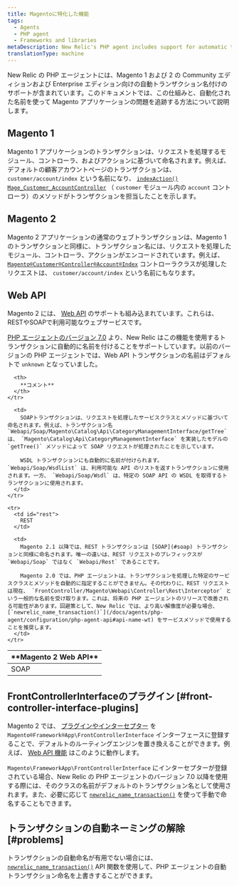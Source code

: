 ```yaml
---
title: Magentoに特化した機能
tags:
  - Agents
  - PHP agent
  - Frameworks and libraries
metaDescription: New Relic's PHP agent includes support for automatic transaction naming for the Community and Enterprise editions of Magento 1 and 2.
translationType: machine
---
```


New Relic の PHP エージェントには、Magento 1 および 2 の Community エディションおよび Enterprise エディション向けの自動トランザクション名付けのサポートが含まれています。このドキュメントでは、この仕組みと、自動化された名前を使って Magento アプリケーションの問題を追跡する方法について説明します。

## Magento 1

Magento 1 アプリケーションのトランザクションは、リクエストを処理するモジュール、コントローラ、およびアクションに基づいて命名されます。例えば、デフォルトの顧客アカウントページのトランザクションは、 `customer/account/index` という名前になり、 [`indexAction()` `Mage_Customer_AccountController`](https://github.com/OpenMage/magento-mirror/blob/1.9.3.2/app/code/core/Mage/Customer/controllers/AccountController.php#L109-L120) （ `customer` モジュール内の `account` コントローラ）のメソッドがトランザクションを担当したことを示します。

## Magento 2

Magento 2 アプリケーションの通常のウェブトランザクションは、Magento 1 のトランザクションと同様に、トランザクション名には、リクエストを処理したモジュール、コントローラ、アクションがエンコードされています。例えば、 [`Magento®Customer®Controller®Account®Index`](https://github.com/magento/magento2/blob/2.1.4/app/code/Magento/Customer/Controller/Account/Index.php) コントローラクラスが処理したリクエストは、 `customer/account/index` という名前にもなります。

## Web API

Magento 2 には、 [Web API](http://devdocs.magento.com/guides/v2.1/get-started/bk-get-started-api.html) のサポートも組み込まれています。これらは、RESTやSOAPで利用可能なウェブサービスです。

[PHP エージェントのバージョン 7.0](/docs/release-notes/agent-release-notes/php-release-notes/php-agent-700186) より、New Relic はこの機能を使用するトランザクションに自動的に名前を付けることをサポートしています。以前のバージョンの PHP エージェントでは、Web API トランザクションの名前はデフォルトで `unknown` となっていました。

<table>
  <thead>
    <tr>
      <th style={{ width: "150px" }}>
        **Magento 2 Web API**
      </th>

      <th>
        **コメント**
      </th>
    </tr>
  </thead>

  <tbody>
    <tr>
      <td id="soap">
        SOAP
      </td>

      <td>
        SOAPトランザクションは、リクエストを処理したサービスクラスとメソッドに基づいて命名されます。例えば、トランザクション名 `Webapi/Soap/Magento\Catalog\Api\CategoryManagementInterface/getTree` は、 `Magento\Catalog\Api\CategoryManagementInterface` を実装したモデルの `getTree()` メソッドによって SOAP リクエストが処理されたことを示しています。

        WSDL トランザクションにも自動的に名前が付けられます。 `Webapi/Soap/WsdlList` は、利用可能な API のリストを返すトランザクションに使用されます。一方、 `Webapi/Soap/Wsdl` は、特定の SOAP API の WSDL を取得するトランザクションに使用されます。
      </td>
    </tr>

    <tr>
      <td id="rest">
        REST
      </td>

      <td>
        Magento 2.1 以降では、REST トランザクションは [SOAP](#soap) トランザクションと同様に命名されます。唯一の違いは、REST リクエストのプレフィックスが `Webapi/Soap` ではなく `Webapi/Rest` であることです。

        Magento 2.0 では、PHP エージェントは、トランザクションを処理した特定のサービスクラスとメソッドを自動的に指定することができません。その代わりに、REST リクエストは現在、 `FrontController/Magento\Webapi\Controller\Rest\Interceptor` という一般的な名前を受け取ります。これは、将来の PHP エージェントのリリースで改善される可能性があります。回避策として、New Relic では、より高い解像度が必要な場合、 [`newrelic_name_transaction()`](/docs/agents/php-agent/configuration/php-agent-api#api-name-wt) をサービスメソッドで使用することを推奨します。
      </td>
    </tr>
  </tbody>
</table>

## FrontControllerInterfaceのプラグイン [#front-controller-interface-plugins]

Magento 2 では、 [プラグインやインターセプター](http://devdocs.magento.com/guides/v2.1/extension-dev-guide/plugins.html) を `Magento®Framework®App\FrontControllerInterface` インターフェースに登録することで、デフォルトのルーティングエンジンを置き換えることができます。例えば、 [Web API 機能](#web-apis) はこのように動作します。

`Magento\FrameworkApp\FrontControllerInterface` にインターセプターが登録されている場合、New Relic の PHP エージェントのバージョン 7.0 以降を使用する際には、そのクラスの名前がデフォルトのトランザクション名として使用されます。また、必要に応じて [`newrelic_name_transaction()`](/docs/agents/php-agent/configuration/php-agent-api#api-name-wt) を使って手動で命名することもできます。

## トランザクションの自動ネーミングの解除 [#problems]

トランザクションの自動命名が有用でない場合には、 [`newrelic_name_transaction()`](/docs/agents/php-agent/configuration/php-agent-api#api-name-wt) API 関数を使用して、PHP エージェントの自動トランザクション命名を上書きすることができます。
